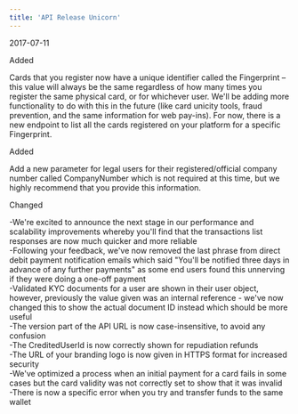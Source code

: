 ```yaml
---  
title: 'API Release Unicorn'  
---  
```

<span class="date">2017-07-11</span>  
  
  
<div class="pill pill-green">Added</div>  
  

Cards that you register now have a unique identifier called the Fingerprint – this value will always be the same regardless of how many times you register the same physical card, or for whichever user. We'll be adding more functionality to do with this in the future (like card unicity tools, fraud prevention, and the same information for web pay-ins). For now, there is a new endpoint to list all the cards registered on your platform for a specific Fingerprint.  
<div class="pill pill-green">Added</div>  
  

Add a new parameter for legal users for their registered/official company number called CompanyNumber which is not required at this time, but we highly recommend that you provide this information.  
<div class="pill pill-purple">Changed</div>  
  
-We're excited to announce the next stage in our performance and scalability improvements whereby you'll find that the transactions list responses are now much quicker and more reliable  
-Following your feedback, we've now removed the last phrase from direct debit payment notification emails which said "You'll be notified three days in advance of any further payments" as some end users found this unnerving if they were doing a one-off payment  
-Validated KYC documents for a user are shown in their user object, however, previously the value given was an internal reference - we've now changed this to show the actual document ID instead which should be more useful  
-The version part of the API URL is now case-insensitive, to avoid any confusion  
-The CreditedUserId is now correctly shown for repudiation refunds  
-The URL of your branding logo is now given in HTTPS format for increased security  
-We've optimized a process when an initial payment for a card fails in some cases but the card validity was not correctly set to show that it was invalid  
-There is now a specific error when you try and transfer funds to the same wallet